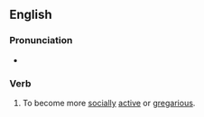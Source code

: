 ==English==

===Pronunciation===
* {{audio|en|en-au-come out of one's shell.ogg|Audio (AU)}}

===Verb===
{{head|en|verb|head=come out of one's [[shell]]}}

# {{lb|en|idiomatic}} To become more [[social]]ly [[active]] or [[gregarious]].
